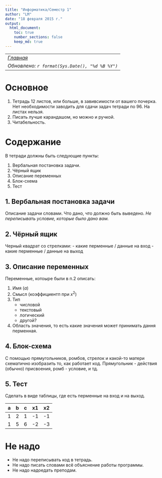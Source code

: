 ```yaml
---
title: "Информатика/Семестр 1"
author: "LM"
date: "18 февраля 2015 г."
output: 
  html_document:
    toc: true
    number_sections: false
    keep_md: true
---
```

----------------------
*[Главная](http://leonovmx.github.io/info/index.html)*
*Обновлено: `r format(Sys.Date(), "%d %B %Y")`*
----------------------

# Основное

1. Тетрадь 12 листов, или больше, в завивсимости от вашего почерка. 
Нет необходимости заводить для сдачи задач тетради по 96. На листах нельзя.
2. Писать лучше карандашом, но можно и ручкой.
3. Читабельность.

# Содержание

В тетради должны быть следующие пункты:

1. Вербальная постановка задачи.
2. Чёрный ящик
3. Описание переменных
4. Блок-схема
5. Тест

## 1. Вербальная постановка задачи

Описание задачи словами. Что дано, что должно быть выведено. *Не переписывать условие, которые было дано вам.*

## 2. Чёрный ящик

Черный квадрат со стрелками: 
- какие перменные / данные на вход
- какие перменные / данные на выход

## 3. Описание переменных

Переменные, котоыре были в п.2 описать:

1. Имя ($a$)
2. Смысл (коэффициентп при $x^2$)
3. Тип
    - числовой
    - текстовый
    - логический
    - другой?
4. Область значения, то есть какие значения может принимать дання перменная.

## 4. Блок-схема

С помощью прямугольников, ромбов, стрелок и какой-то матери схематично 
изобразить то, как работает код. Прямугольник - действия (обычно) присвоения, 
ромб - условие, и тд.

## 5. Тест

Сделать в виде таблицы, где есть перменные на вход и на выход.

a  | b  | c  | x1 | x2
-- | -- | -- | -- | --
1  | 2  | 1  | -1 | -1
1  | 5  | 6  | -2 | -3

# Не надо

- Не надо переписывать код в тетрадь.
- Не надо писать словами всё объяснение работы программы.
- Не надо надоедать преподам.